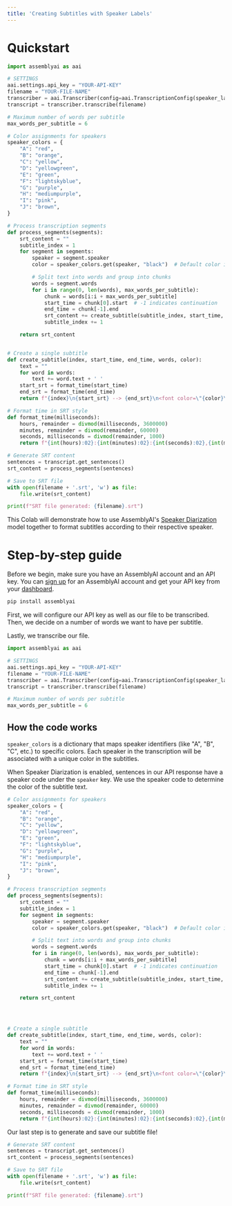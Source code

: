 ```yaml
---
title: 'Creating Subtitles with Speaker Labels'
---
```


# Quickstart
```python
import assemblyai as aai

# SETTINGS
aai.settings.api_key = "YOUR-API-KEY"
filename = "YOUR-FILE-NAME"
transcriber = aai.Transcriber(config=aai.TranscriptionConfig(speaker_labels=True))
transcript = transcriber.transcribe(filename)

# Maximum number of words per subtitle
max_words_per_subtitle = 6

# Color assignments for speakers
speaker_colors = {
    "A": "red",
    "B": "orange",
    "C": "yellow",
    "D": "yellowgreen",
    "E": "green",
    "F": "lightskyblue",
    "G": "purple",
    "H": "mediumpurple",
    "I": "pink",
    "J": "brown",
}

# Process transcription segments
def process_segments(segments):
    srt_content = ""
    subtitle_index = 1
    for segment in segments:
        speaker = segment.speaker
        color = speaker_colors.get(speaker, "black")  # Default color is black

        # Split text into words and group into chunks
        words = segment.words
        for i in range(0, len(words), max_words_per_subtitle):
            chunk = words[i:i + max_words_per_subtitle]
            start_time = chunk[0].start  # -1 indicates continuation
            end_time = chunk[-1].end
            srt_content += create_subtitle(subtitle_index, start_time, end_time, chunk, color)
            subtitle_index += 1

    return srt_content


# Create a single subtitle
def create_subtitle(index, start_time, end_time, words, color):
    text = ""
    for word in words:
        text += word.text + ' '
    start_srt = format_time(start_time)
    end_srt = format_time(end_time)
    return f"{index}\n{start_srt} --> {end_srt}\n<font color=\"{color}\">{text}</font>\n\n"

# Format time in SRT style
def format_time(milliseconds):
    hours, remainder = divmod(milliseconds, 3600000)
    minutes, remainder = divmod(remainder, 60000)
    seconds, milliseconds = divmod(remainder, 1000)
    return f"{int(hours):02}:{int(minutes):02}:{int(seconds):02},{int(milliseconds):03}"

# Generate SRT content
sentences = transcript.get_sentences()
srt_content = process_segments(sentences)

# Save to SRT file
with open(filename + '.srt', 'w') as file:
    file.write(srt_content)

print(f"SRT file generated: {filename}.srt")
```


This Colab will demonstrate how to use AssemblyAI's [Speaker Diarization](https://www.assemblyai.com/docs/speech-to-text/speaker-diarization) model together to format subtitles according to their respective speaker.

# Step-by-step guide
Before we begin, make sure you have an AssemblyAI account and an API key. You can [sign up](https://www.assemblyai.com/dashboard/signup) for an AssemblyAI account and get your API key from your [dashboard](https://www.assemblyai.com/app/account).

```bash
pip install assemblyai
```

First, we will configure our API key as well as our file to be transcribed. Then, we decide on a number of words we want to have per subtitle.

Lastly, we transcribe our file.


```python
import assemblyai as aai

# SETTINGS
aai.settings.api_key = "YOUR-API-KEY"
filename = "YOUR-FILE-NAME"
transcriber = aai.Transcriber(config=aai.TranscriptionConfig(speaker_labels=True))
transcript = transcriber.transcribe(filename)

# Maximum number of words per subtitle
max_words_per_subtitle = 6
```

## How the code works
`speaker_colors` is a dictionary that maps speaker identifiers (like "A", "B", "C", etc.) to specific colors. Each speaker in the transcription will be associated with a unique color in the subtitles.

When Speaker Diarization is enabled, sentences in our API response have a speaker code under the `speaker` key. We use the speaker code to determine the color of the subtitle text.


```python
# Color assignments for speakers
speaker_colors = {
    "A": "red",
    "B": "orange",
    "C": "yellow",
    "D": "yellowgreen",
    "E": "green",
    "F": "lightskyblue",
    "G": "purple",
    "H": "mediumpurple",
    "I": "pink",
    "J": "brown",
}

# Process transcription segments
def process_segments(segments):
    srt_content = ""
    subtitle_index = 1
    for segment in segments:
        speaker = segment.speaker
        color = speaker_colors.get(speaker, "black")  # Default color is black

        # Split text into words and group into chunks
        words = segment.words
        for i in range(0, len(words), max_words_per_subtitle):
            chunk = words[i:i + max_words_per_subtitle]
            start_time = chunk[0].start  # -1 indicates continuation
            end_time = chunk[-1].end
            srt_content += create_subtitle(subtitle_index, start_time, end_time, chunk, color)
            subtitle_index += 1

    return srt_content




# Create a single subtitle
def create_subtitle(index, start_time, end_time, words, color):
    text = ""
    for word in words:
        text += word.text + ' '
    start_srt = format_time(start_time)
    end_srt = format_time(end_time)
    return f"{index}\n{start_srt} --> {end_srt}\n<font color=\"{color}\">{text}</font>\n\n"

# Format time in SRT style
def format_time(milliseconds):
    hours, remainder = divmod(milliseconds, 3600000)
    minutes, remainder = divmod(remainder, 60000)
    seconds, milliseconds = divmod(remainder, 1000)
    return f"{int(hours):02}:{int(minutes):02}:{int(seconds):02},{int(milliseconds):03}"
```

Our last step is to generate and save our subtitle file!


```python
# Generate SRT content
sentences = transcript.get_sentences()
srt_content = process_segments(sentences)

# Save to SRT file
with open(filename + '.srt', 'w') as file:
    file.write(srt_content)

print(f"SRT file generated: {filename}.srt")
```
